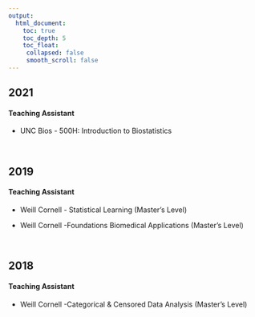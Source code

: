 ```yaml
---
output:
  html_document:
    toc: true
    toc_depth: 5
    toc_float:
     collapsed: false
     smooth_scroll: false
---
```


<link rel="stylesheet" href="styles.css" type="text/css">

## 2021
#### Teaching Assistant
+ UNC Bios - 500H: Introduction to Biostatistics

<br>

## 2019
#### Teaching Assistant
+ Weill Cornell - Statistical Learning (Master's Level)

+ Weill Cornell -Foundations Biomedical Applications (Master's Level)

<br>

## 2018
#### Teaching Assistant

+ Weill Cornell -Categorical & Censored Data Analysis (Master's Level) 


